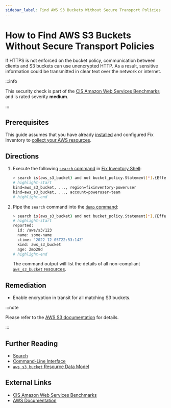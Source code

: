 ```yaml
---
sidebar_label: Find AWS S3 Buckets Without Secure Transport Policies
---
```


# How to Find AWS S3 Buckets Without Secure Transport Policies

If HTTPS is not enforced on the bucket policy, communication between clients and S3 buckets can use unencrypted HTTP. As a result, sensitive information could be transmitted in clear text over the network or internet.

:::info

This security check is part of the [CIS Amazon Web Services Benchmarks](https://cisecurity.org/benchmark/amazon_web_services) and is rated severity **medium**.

:::

## Prerequisites

This guide assumes that you have already [installed](../../../getting-started/install/index.mdx) and configured Fix Inventory to [collect your AWS resources](../../../how-to-guides/data-sources/collect-aws-resource-data.mdx).

## Directions

1. Execute the following [`search` command](../../../reference/cli/search.mdx) in [Fix Inventory Shell](../../../reference/components/shell.mdx):

   ```bash
   > search is(aws_s3_bucket) and not bucket_policy.Statement[*].{Effect=Deny and (Action=s3:PutObject or Action="s3:*" or Action="*") and Condition.Bool.`aws:SecureTransport`== "false" }
   # highlight-start
   ​kind=aws_s3_bucket, ..., region=fixinventory-poweruser
   ​kind=aws_s3_bucket, ..., account=poweruser-team
   # highlight-end
   ```

2. Pipe the `search` command into the [`dump` command](../../../reference/cli/dump.mdx):

   ```bash
   > search is(aws_s3_bucket) and not bucket_policy.Statement[*].{Effect=Deny and (Action=s3:PutObject or Action="s3:*" or Action="*") and Condition.Bool.`aws:SecureTransport`== "false" } | dump
   # highlight-start
   ​reported:
   ​  id: /aws/s3/123
   ​  name: some-name
   ​  ctime: '2022-12-05T22:53:14Z'
   ​  kind: aws_s3_bucket
   ​  age: 2mo28d
   # highlight-end
   ```

   The command output will list the details of all non-compliant [`aws_s3_bucket` resources](../../../reference/unified-data-model/aws/s3/aws_s3_bucket.mdx).

## Remediation

- Enable encryption in transit for all matching S3 buckets.

:::note

Please refer to the [AWS S3 documentation](https://aws.amazon.com/premiumsupport/knowledge-center/s3-bucket-policy-for-config-rule) for details.

:::

## Further Reading

- [Search](../../../reference/search/index.mdx)
- [Command-Line Interface](../../../reference/cli/index.mdx)
- [`aws_s3_bucket` Resource Data Model](../../../reference/unified-data-model/aws/s3/aws_s3_bucket.mdx)

## External Links

- [CIS Amazon Web Services Benchmarks](https://cisecurity.org/benchmark/amazon_web_services)
- [AWS Documentation](https://aws.amazon.com/premiumsupport/knowledge-center/s3-bucket-policy-for-config-rule)

